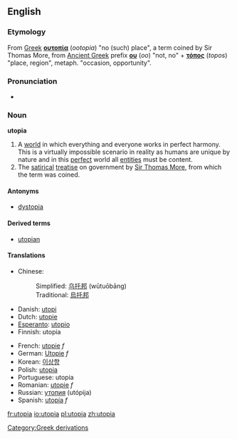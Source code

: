 ==English==
===Etymology===
From [[Greek]] '''[[ουτοπία]]''' (''ootopia'') "no (such) place", a term coined by Sir Thomas More, from [[Ancient Greek]] prefix '''[[ου]]''' (''oo'') "not, no" + '''[[τόπος]]''' (''topos'') "place, region", metaph. "occasion, opportunity".

===Pronunciation===
*{{IPA|/juˈtopiə/}}

===Noun===
'''utopia'''
# A [[world]] in which everything and everyone works in perfect harmony. This is a virtually impossible scenario in reality as humans are unique by nature and in this [[perfect]] world all [[entities]] must be content. 
# The [[satirical]] [[treatise]] on government by [[w:Thomas More|Sir Thomas More]], from which the term was coined.

====Antonyms====
*[[dystopia]]

====Derived terms====
*[[utopian]]

==== Translations ====
{{top}}
*Chinese:
*:Simplified: [[乌托邦]] (wūtuōbāng)
*:Traditional: [[烏托邦]]
*Danish: [[utopi]]
*Dutch: [[utopie]]
*[[Esperanto]]: [[utopio]]
*Finnish: utopia
{{mid}}
*French: [[utopie]] ''f''
*German: [[Utopie]] ''f''
*Korean: [[이상향]]
*Polish: [[utopia]] {{f}}
*Portuguese: utopia
*Romanian: [[utopie]] ''f''
*Russian: [[утопия]] (utópija) {{f}}
*Spanish: [[utopía]] ''f''
{{bottom}}

[[Category:Greek derivations]]

[[fr:utopia]]
[[io:utopia]]
[[pl:utopia]]
[[zh:utopia]]